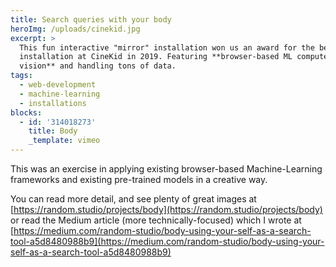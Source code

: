 ```yaml
---
title: Search queries with your body
heroImg: /uploads/cinekid.jpg
excerpt: >
  This fun interactive "mirror" installation won us an award for the best
  installation at CineKid in 2019. Featuring **browser-based ML computer
  vision** and handling tons of data.
tags:
  - web-development
  - machine-learning
  - installations
blocks:
  - id: '314018273'
    title: Body
    _template: vimeo
---
```


This was an exercise in applying existing browser-based Machine-Learning frameworks and existing pre-trained models in a creative way.

You can read more detail, and see plenty of great images at [https://random.studio/projects/body](https://random.studio/projects/body) or read the Medium article (more technically-focused) which I wrote at [https://medium.com/random-studio/body-using-your-self-as-a-search-tool-a5d8480988b9](https://medium.com/random-studio/body-using-your-self-as-a-search-tool-a5d8480988b9)
